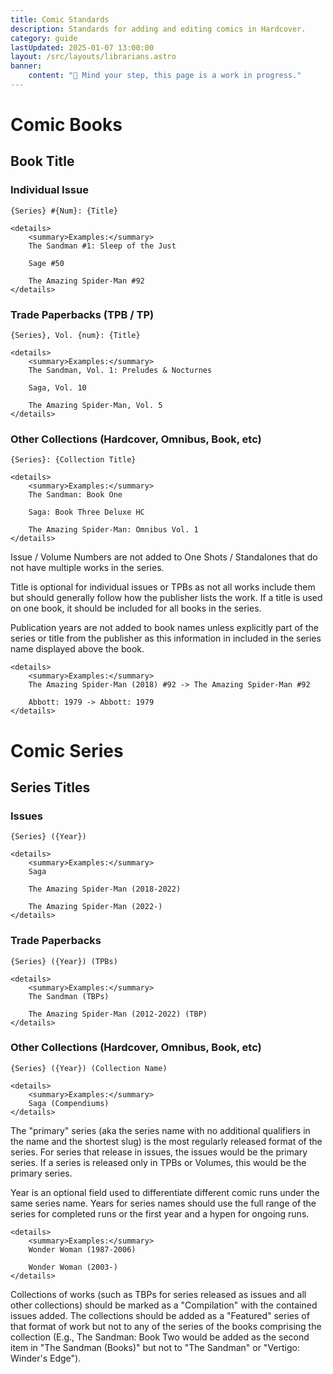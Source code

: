 ```yaml
---
title: Comic Standards
description: Standards for adding and editing comics in Hardcover.
category: guide
lastUpdated: 2025-01-07 13:00:00
layout: /src/layouts/librarians.astro
banner:
    content: "🚧 Mind your step, this page is a work in progress."
---
```


# Comic Books
## Book Title
### Individual Issue

`{Series} #{Num}: {Title}`

    <details>
        <summary>Examples:</summary>
        The Sandman #1: Sleep of the Just

        Sage #50

        The Amazing Spider-Man #92
    </details>

### Trade Paperbacks (TPB / TP)

`{Series}, Vol. {num}: {Title}`

    <details>
        <summary>Examples:</summary>
        The Sandman, Vol. 1: Preludes & Nocturnes

        Saga, Vol. 10

        The Amazing Spider-Man, Vol. 5
    </details>

### Other Collections (Hardcover, Omnibus, Book, etc)

`{Series}: {Collection Title}`

    <details>
        <summary>Examples:</summary>
        The Sandman: Book One

        Saga: Book Three Deluxe HC

        The Amazing Spider-Man: Omnibus Vol. 1
    </details>

Issue / Volume Numbers are not added to One Shots / Standalones that do not have multiple works in the series.

Title is optional for individual issues or TPBs as not all works include them but should generally follow how the publisher lists the work. If a title is used on one book, it should be included for all books in the series.

Publication years are not added to book names unless explicitly part of the series or title from the publisher as this information in included in the series name displayed above the book.

    <details>
        <summary>Examples:</summary>
        The Amazing Spider-Man (2018) #92 -> The Amazing Spider-Man #92

        Abbott: 1979 -> Abbott: 1979
    </details>

# Comic Series

## Series Titles

### Issues

`{Series} ({Year})`

    <details>
        <summary>Examples:</summary>
        Saga

        The Amazing Spider-Man (2018-2022)

        The Amazing Spider-Man (2022-)
    </details>

### Trade Paperbacks

`{Series} ({Year}) (TPBs)`

    <details>
        <summary>Examples:</summary>
        The Sandman (TBPs)

        The Amazing Spider-Man (2012-2022) (TBP)
    </details>

### Other Collections (Hardcover, Omnibus, Book, etc)

`{Series} ({Year}) (Collection Name)`

    <details>
        <summary>Examples:</summary>
        Saga (Compendiums)
    </details>

The "primary" series (aka the series name with no additional qualifiers in the name and the shortest slug) is the most regularly released format of the series. For series that release in issues, the issues would be the primary series. If a series is released only in TPBs or Volumes, this would be the primary series.

Year is an optional field used to differentiate different comic runs under the same series name. Years for series names should use the full range of the series for completed runs or the first year and a hypen for ongoing runs.

    <details>
        <summary>Examples:</summary>
        Wonder Woman (1987-2006)

        Wonder Woman (2003-)
    </details>

Collections of works (such as TBPs for series released as issues and all other collections) should be marked as a "Compilation" with the contained issues added. The collections should be added as a "Featured" series of that format of work but not to any of the series of the books comprising the collection (E.g., The Sandman: Book Two would be added as the second item in "The Sandman (Books)" but not to "The Sandman" or "Vertigo: Winder's Edge").